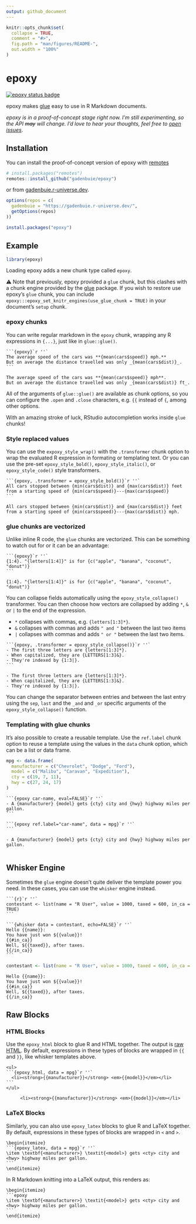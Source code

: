 ```yaml
---
output: github_document
---
```


<!-- README.md is generated from README.Rmd. Please edit that file -->

```r
knitr::opts_chunk$set(
  collapse = TRUE,
  comment = "#>",
  fig.path = "man/figures/README-",
  out.width = "100%"
)
```
# epoxy

<!-- badges: start -->
[![epoxy status badge](https://gadenbuie.r-universe.dev/badges/epoxy)](https://gadenbuie.r-universe.dev)
<!-- badges: end -->

epoxy makes [glue] easy to use in R Markdown documents.

_epoxy is in a proof-of-concept stage right now._
_I'm still experimenting, so the API ~~may~~ will change._
_I'd love to hear your thoughts, feel free to [open issues](https://github.com/gadenbuie/epoxy/issues)_.

## Installation

You can install the proof-of-concept version of epoxy with [remotes]

```r
# install.packages("remotes")
remotes::install_github("gadenbuie/epoxy")
```

or from [gadenbuie.r-universe.dev](https://gadenbuie.r-universe.dev).

```r
options(repos = c(
  gadenbuie = "https://gadenbuie.r-universe.dev/",
  getOptions(repos)
))

install.packages("epoxy")
```

## Example

```r
library(epoxy)
```

Loading epoxy adds a new chunk type called `epoxy`.

⚠️ Note that previously, epoxy provided a `glue` chunk,
but this clashes with a chunk engine provided by the [glue] package.
If you wish to restore use epoxy's `glue` chunk,
you can include `epoxy:::epoxy_set_knitr_engines(use_glue_chunk = TRUE)`
in your document's `setup` chunk.

### epoxy chunks

You can write regular markdown in the `epoxy` chunk,
wrapping any R expressions in `{...}`,
just like in `glue::glue()`.

````
```{epoxy}`r ''`
The average speed of the cars was **{mean(cars$speed)} mph.**
But on average the distance travelled was only _{mean(cars$dist)}_.
```
````

```epoxy
The average speed of the cars was **{mean(cars$speed)} mph**.
But on average the distance travelled was only _{mean(cars$dist)} ft_.
```

All of the arguments of `glue::glue()` are available as chunk options,
so you can configure the `.open` and `.close` characters,
e.g. `{{` instead of `{`,
among other options.

With an amazing stroke of luck,
RStudio autocompletion works inside `glue` chunks!

### Style replaced values

You can use the `expoxy_style_wrap()` with the `.transformer` chunk option
to wrap the evaluated R expression in formating or templating text.
Or you can use the pre-set
`epoxy_style_bold()`, `epoxy_style_italic()`, or `epoxy_style_code()`
style transformers.

````
```{epoxy, .transformer = epoxy_style_bold()}`r ''`
All cars stopped between {min(cars$dist)} and {max(cars$dist)} feet
from a starting speed of {min(cars$speed)}---{max(cars$speed)}
```
````

```epoxy
All cars stopped between {min(cars$dist)} and {max(cars$dist)} feet
from a starting speed of {min(cars$speed)}---{max(cars$dist)} mph.
```

### glue chunks are vectorized

Unlike inline R code, the `glue` chunks are vectorized.
This can be something to watch out for or it can be an advantage:

````
```{epoxy}`r ''`
{1:4}. "{letters[1:4]}" is for {c("apple", "banana", "coconut", "donut")}
```
````

```epoxy
{1:4}. "{letters[1:4]}" is for {c("apple", "banana", "coconut", "donut")}
```

You can collapse fields automatically using the `epoxy_style_collapse()` transformer.
You can then choose how vectors are collapsed by adding `*`, `&` or `|`
to the end of the expression.

- `*` collapses with commas, e.g. `{letters[1:3]*}`.
- `&` collapses with commas and adds `" and "` between the last two items
- `|` collapses with commas and adds `" or "` between the last two items.

````
```{epoxy, .transformer = epoxy_style_collapse()}`r ''`
- The first three letters are {letters[1:3]*}.
- When capitalized, they are {LETTERS[1:3]&}.
- They're indexed by {1:3|}.
```
````

```epoxy
- The first three letters are {letters[1:3]*}.
- When capitalized, they are {LETTERS[1:3]&}.
- They're indexed by {1:3|}.
```

You can change the separator between entries and between the last entry
using the `sep`, `last` and the `_and` and `_or` specific arguments
of the `epoxy_style_collapse()` function.

### Templating with glue chunks

It's also possible to create a reusable template.
Use the `ref.label` chunk option to reuse a template
using the values in the `data` chunk option,
which can be a list or data frame.

```r
mpg <- data.frame(
  manufacturer = c("Chevrolet", "Dodge", "Ford"),
  model = c("Malibu", "Caravan", "Expedition"),
  cty = c(19, 7, 11),
  hwy = c(27, 24, 17)
)
```

````
```{epoxy car-name, eval=FALSE}`r ''`
- A {manufacturer} {model} gets {cty} city and {hwy} highway miles per gallon.
```

```{epoxy ref.label="car-name", data = mpg}`r ''`
```
````

```epoxy
- A {manufacturer} {model} gets {cty} city and {hwy} highway miles per gallon.
```

```epoxy
```

## Whisker Engine

Sometimes the `glue` engine doesn't quite deliver the template power you need.
In these cases, you can use the `whisker` engine instead.

````
```{r}`r ''`
contestant <- list(name = "R User", value = 1000, taxed = 600, in_ca = TRUE)
```

```{whisker data = contestant, echo=FALSE}`r ''`
Hello {{name}}:
You have just won ${{value}}!
{{#in_ca}}
Well, ${{taxed}}, after taxes.
{{/in_ca}}
```
````

```r
contestant <- list(name = "R User", value = 1000, taxed = 600, in_ca = TRUE)
```

```whisker
Hello {{name}}:
You have just won ${{value}}!
{{#in_ca}}
Well, ${{taxed}}, after taxes.
{{/in_ca}}
```

## Raw Blocks

### HTML Blocks

Use the `epoxy_html` block to glue R and HTML together.
The output is [raw HTML](https://pandoc.org/MANUAL.html#raw-htmltex).
By default, expressions in these types of blocks are wrapped in `{{` and `}}`,
like whisker templates above.

````
<ul>
```{epoxy_html, data = mpg}`r ''`
  <li><strong>{{manufacturer}}</strong> <em>{{model}}</em></li>
```
</ul>
````

<ul>
```epoxy_html
  <li><strong>{{manufacturer}}</strong> <em>{{model}}</em></li>
```
</ul>

### LaTeX Blocks

Similarly, you can also use `epoxy_latex` blocks to glue R and LaTeX together.
By default, expressions in these types of blocks are wrapped in `<` and `>`.

````
\begin{itemize}
```{epoxy_latex, data = mpg}`r ''`
\item \textbf{<manufacturer>} \textit{<model>} gets <cty> city and <hwy> highway miles per gallon.
```
\end{itemize}
````

In R Markdown knitting into a LaTeX output,
this renders as:

````
\begin{itemize}
```epoxy
\item \textbf{<manufacturer>} \textit{<model>} gets <cty> city and <hwy> highway miles per gallon.
```
\end{itemize}
````

[glue]: https://glue.tidyverse.org
[remotes]: https://remotes.r-lib.org
